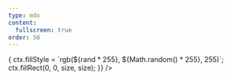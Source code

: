```yaml
---
type: mdx
content:
  fullscreen: true
order: 50
---
```



<CentreCols>
  <RandomGrid
    renderCell={(ctx, size, rand) => {
      ctx.fillStyle = `rgb(${rand * 255}, ${Math.random() * 255}, 255)`;
      ctx.fillRect(0, 0, size, size);
    }}
  />
</CentreCols>
